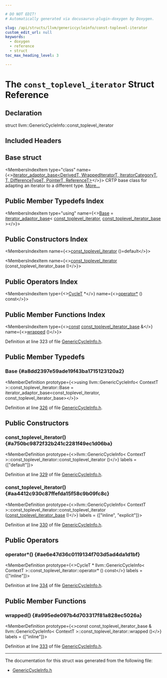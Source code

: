 ```yaml
---

# DO NOT EDIT!
# Automatically generated via docusaurus-plugin-doxygen by Doxygen.

slug: /api/structs/llvm/genericcycleinfo/const-toplevel-iterator
custom_edit_url: null
keywords:
  - doxygen
  - reference
  - struct
toc_max_heading_level: 3

---
```





# The `const_toplevel_iterator` Struct Reference

<DoxygenPage pluginConfig={pluginConfig}>



## Declaration

<CodeBlock>struct llvm::GenericCycleInfo::const_toplevel_iterator</CodeBlock>

## Included Headers

<IncludesList>
<IncludesListItem
  filePath="llvm/ADT/GenericCycleInfo.h"
  permalink="/docs/api/files/include/include/llvm/include/llvm/adt/genericcycleinfo-h"
  isLocal="true" />
</IncludesList>

## Base struct

<MembersIndex>

<MembersIndexItem
  type="class"
  name={<><a href="/docs/api/classes/llvm/iterator-adaptor-base">iterator&#95;adaptor&#95;base&lt;DerivedT, WrappedIteratorT, IteratorCategoryT, T, DifferenceTypeT, PointerT, ReferenceT&gt;</a></>}>
CRTP base class for adapting an iterator to a different type. <a href="/docs/api/classes/llvm/iterator-adaptor-base/#details">More...</a>
</MembersIndexItem>

</MembersIndex>

## Public Member Typedefs Index

<MembersIndex>

<MembersIndexItem
  type="using"
  name={<><a href="#a8dd2397e59ade19f43ba1715123120a2">Base</a> = <a href="/docs/api/classes/llvm/iterator-adaptor-base">iterator&#95;adaptor&#95;base</a>&lt; <a href="/docs/api/structs/llvm/genericcycleinfo/const-toplevel-iterator">const&#95;toplevel&#95;iterator</a>, <a href="/docs/api/classes/llvm/genericcycleinfo/#a1d5180ab3d8d7c180292e17899ded14a">const&#95;toplevel&#95;iterator&#95;base</a> &gt;</>}>
</MembersIndexItem>

</MembersIndex>

## Public Constructors Index

<MembersIndex>

<MembersIndexItem
  name={<><a href="#a750bc9872f32b241c2281f49ec1d06ba">const&#95;toplevel&#95;iterator</a> ()=default</>}>
</MembersIndexItem>

<MembersIndexItem
  name={<><a href="#aa4412c930c87ffefda15f58c9b09fc8c">const&#95;toplevel&#95;iterator</a> (const&#95;toplevel&#95;iterator&#95;base I)</>}>
</MembersIndexItem>

</MembersIndex>

## Public Operators Index

<MembersIndex>

<MembersIndexItem
  type={<><a href="/docs/api/classes/llvm/genericcycleinfo/#a9e8490b86453fd5197b0890c7c4b2b7e">CycleT</a> &#42;</>}
  name={<><a href="#ae6e47d36c0119134f703d5ad4da1d1bf">operator&#42;</a> () const</>}>
</MembersIndexItem>

</MembersIndex>

## Public Member Functions Index

<MembersIndex>

<MembersIndexItem
  type={<><a href="/docs/api/files/lib/lib/target/lib/target/aarch64/aarch64promoteconstant-cpp/#a90f8350fecae261c25be85d38b451bff">const</a> <a href="/docs/api/classes/llvm/genericcycleinfo/#a1d5180ab3d8d7c180292e17899ded14a">const&#95;toplevel&#95;iterator&#95;base</a> &amp;</>}
  name={<><a href="#a995ede097b4d703317f81a828ec5026a">wrapped</a> ()</>}>
</MembersIndexItem>

</MembersIndex>


Definition at line 323 of file <a href="/docs/api/files/include/include/llvm/include/llvm/adt/genericcycleinfo-h">GenericCycleInfo.h</a>.

<SectionDefinition>

## Public Member Typedefs

### Base {#a8dd2397e59ade19f43ba1715123120a2}

<MemberDefinition
  prototype={<>using llvm::GenericCycleInfo&lt; ContextT &gt;::const&#95;toplevel&#95;iterator::Base =  iterator&#95;adaptor&#95;base&lt;const&#95;toplevel&#95;iterator,
                                       const&#95;toplevel&#95;iterator&#95;base&gt;</>}>

Definition at line <a href="/docs/api/files/include/include/llvm/include/llvm/adt/genericcycleinfo-h/#l00326">326</a> of file <a href="/docs/api/files/include/include/llvm/include/llvm/adt/genericcycleinfo-h">GenericCycleInfo.h</a>.
</MemberDefinition>

</SectionDefinition>

<SectionDefinition>

## Public Constructors

### const&#95;toplevel&#95;iterator() {#a750bc9872f32b241c2281f49ec1d06ba}

<MemberDefinition
  prototype={<>llvm::GenericCycleInfo&lt; ContextT &gt;::const&#95;toplevel&#95;iterator::const&#95;toplevel&#95;iterator ()</>}
  labels = {["default"]}>

Definition at line <a href="/docs/api/files/include/include/llvm/include/llvm/adt/genericcycleinfo-h/#l00329">329</a> of file <a href="/docs/api/files/include/include/llvm/include/llvm/adt/genericcycleinfo-h">GenericCycleInfo.h</a>.
</MemberDefinition>

### const&#95;toplevel&#95;iterator() {#aa4412c930c87ffefda15f58c9b09fc8c}

<MemberDefinition
  prototype={<>llvm::GenericCycleInfo&lt; ContextT &gt;::const&#95;toplevel&#95;iterator::const&#95;toplevel&#95;iterator (<a href="/docs/api/classes/llvm/genericcycleinfo/#a1d5180ab3d8d7c180292e17899ded14a">const&#95;toplevel&#95;iterator&#95;base</a> I)</>}
  labels = {["inline", "explicit"]}>

Definition at line <a href="/docs/api/files/include/include/llvm/include/llvm/adt/genericcycleinfo-h/#l00330">330</a> of file <a href="/docs/api/files/include/include/llvm/include/llvm/adt/genericcycleinfo-h">GenericCycleInfo.h</a>.
</MemberDefinition>

</SectionDefinition>

<SectionDefinition>

## Public Operators

### operator&#42;() {#ae6e47d36c0119134f703d5ad4da1d1bf}

<MemberDefinition
  prototype={<>CycleT &#42; llvm::GenericCycleInfo&lt; ContextT &gt;::const&#95;toplevel&#95;iterator::operator&#42; () const</>}
  labels = {["inline"]}>

Definition at line <a href="/docs/api/files/include/include/llvm/include/llvm/adt/genericcycleinfo-h/#l00334">334</a> of file <a href="/docs/api/files/include/include/llvm/include/llvm/adt/genericcycleinfo-h">GenericCycleInfo.h</a>.
</MemberDefinition>

</SectionDefinition>

<SectionDefinition>

## Public Member Functions

### wrapped() {#a995ede097b4d703317f81a828ec5026a}

<MemberDefinition
  prototype={<>const const&#95;toplevel&#95;iterator&#95;base &amp; llvm::GenericCycleInfo&lt; ContextT &gt;::const&#95;toplevel&#95;iterator::wrapped ()</>}
  labels = {["inline"]}>

Definition at line <a href="/docs/api/files/include/include/llvm/include/llvm/adt/genericcycleinfo-h/#l00333">333</a> of file <a href="/docs/api/files/include/include/llvm/include/llvm/adt/genericcycleinfo-h">GenericCycleInfo.h</a>.
</MemberDefinition>

</SectionDefinition>

<hr/>

The documentation for this struct was generated from the following file:

<ul>
<li><a href="/docs/api/files/include/include/llvm/include/llvm/adt/genericcycleinfo-h">GenericCycleInfo.h</a></li>
</ul>

</DoxygenPage>
